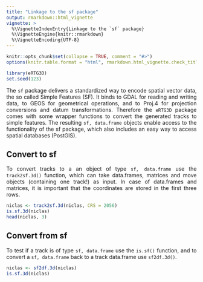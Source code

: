 ```yaml
---
title: "Linkage to the sf package"
output: rmarkdown::html_vignette
vignette: >
  %\VignetteIndexEntry{Linkage to the `sf` package}
  %\VignetteEngine{knitr::rmarkdown}
  %\VignetteEncoding{UTF-8}
---
```

<style>
body {
text-align: justify}
</style>
```r
knitr::opts_chunk$set(collapse = TRUE, comment = "#>")
options(knitr.table.format = "html", rmarkdown.html_vignette.check_title = FALSE)

library(eRTG3D)
set.seed(123)
```

The `sf` package delivers a standardized way to encode spatial vector data, the so called Simple Features (SF). It binds to GDAL for reading and writing data, to GEOS for geometrical operations, and to Proj.4 for projection conversions and datum transformations. Therefore the `eRTG3D` package comes with some wrapper functions to convert the generated tracks to simple features. The resulting `sf, data.frame` objects enable access to the functionality of the sf package, which also includes an easy way to access spatial databases (PostGIS).

## Convert to sf
To convert tracks to a an object of type `sf, data.frame` use the `track2sf.3d()` function, which can take data.frames, matrices and move objects (containing one track!) as input. In case of data.frames and matrices, it is important that the coordinates are stored in the first three rows.

```r
niclas <- track2sf.3d(niclas, CRS = 2056)
is.sf.3d(niclas)
head(niclas, 3)
```

## Convert from sf
To test if a track is of type `sf, data.frame` use the `is.sf()` function, and to convert a `sf, data.frame` back to a track data.frame use `sf2df.3d()`.

```r
niclas <- sf2df.3d(niclas)
is.sf.3d(niclas)
```
